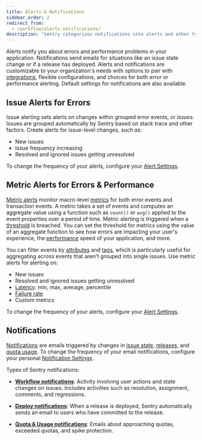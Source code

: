 ```yaml
---
title: Alerts & Notifications
sidebar_order: 2
redirect_from:
  - /workflow/alerts-notifications/
description: "Sentry categorizes notifications into alerts and other types of notifications. Learn more about how these are managed."
---
```


Alerts notify you about errors and performance problems in your application. Notifications send emails for situations like an issue state change or if a release has deployed. Alerts and notifications are customizable to your organization's needs with options to pair with [integrations](/product/integrations/), flexible configurations, and choices for both error or performance alerting. Default settings for notifications are also available.

## Issue Alerts for Errors

Issue alerting sets alerts on changes within grouped error events, or _issues_. Issues are grouped automatically by Sentry based on stack trace and other factors. Create alerts for issue-level changes, such as:

- New issues
- Issue frequency increasing
- Resolved and ignored issues getting unresolved

To change the frequency of your alerts, configure your [Alert Settings](/product/alerts-notifications/alert-settings/).

## Metric Alerts for Errors & Performance

[Metric alerts](/product/alerts-notifications/alerts/#metric-alerts) monitor macro-level [metrics](/product/performance/metrics/) for both error events and transaction events. A metric takes a set of events and computes an aggregate value using a function such as `count()` or `avg()` applied to the event properties over a period of time. Metric alerting is triggered when a [threshold](/product/performance/metrics/#p50-threshold) is breached. You can set the threshold for metrics using the value of an aggregate function to see how errors are impacting your user's experience, the [performance](/product/performance/) speed of your application, and more.

You can filter events by [attributes](/platforms/python/usage/#optional-attributes) and [tags](/platforms/javascript/enriching-events/tags/), which is particularly useful for aggregating across events that aren't grouped into single issues. Use metric alerts for alerting on:

- New issues
- Resolved and ignored issues getting unresolved
- [Latency](/product/performance/metrics/#latency): min, max, average, percentile
- [Failure rate](/product/performance/metrics/#failure-rate)
- Custom metrics

To change the frequency of your alerts, configure your [Alert Settings](/product/alerts-notifications/alert-settings/).

## Notifications

[Notifications](/product/alerts-notifications/notifications/) are emails triggered by changes in [issue state](/product/alerts-notifications/notifications/#issue-states), [releases](/product/releases/), and [quota usage](/product/accounts/quotas/). To change the frequency of your email notifications, configure your personal [Notification Settings](/product/alerts-notifications/notifications/#notification-settings).

Types of Sentry notifications:

- [**Workflow notifications**](/product/alerts-notifications/notifications/#workflow): Activity involving user actions and state changes on issues. Includes activities such as resolution, assignment, comments, and regressions.

- [**Deploy notifications**](/product/alerts-notifications/notifications/#deploy): When a release is deployed, Sentry automatically sends an email to users who have committed to the release.

- [**Quota & Usage notifications**](/product/alerts-notifications/notifications/#quota): Emails about approaching quotas, exceeded quotas, and spike protection.
